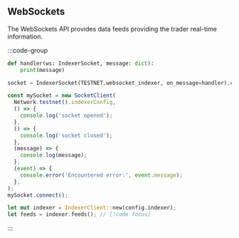 ## WebSockets

The WebSockets API provides data feeds providing the trader real-time information.

:::code-group

```python [Python]
def handler(ws: IndexerSocket, message: dict):
    print(message)

socket = IndexerSocket(TESTNET.websocket_indexer, on_message=handler).connect() # [!code focus]
```

```typescript [TypeScript]
const mySocket = new SocketClient(
  Network.testnet().indexerConfig,
  () => {
    console.log('socket opened');
  },
  () => {
    console.log('socket closed');
  },
  (message) => {
    console.log(message);
  },
  (event) => {
    console.error('Encountered error:', event.message);
  },
);
mySocket.connect();
```

```rust [Rust]
let mut indexer = IndexerClient::new(config.indexer);
let feeds = indexer.feeds(); // [!code focus]
```

:::
